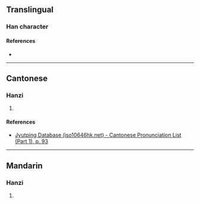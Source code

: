 {{character info/new}}
==Translingual==

===Han character===
{{Han char|rn=38|rad=女|as=07|sn=10|four=|canj=VOMC|ids=⿰女兵}}

====References====
* {{Han ref|kx=0263.110|dkj=06332|dj=0529.280|hdz=21052.120|uh=5A26|ud=23078}}

----

==Cantonese==

===Hanzi===
{{yue-hanzi|jyut=[[pan4]]|y=pan4}}

# {{defn|lang=yue|sort=女07}}

====References====
* [http://www.iso10646hk.net/jp/document/download.jsp Jyutping Database (iso10646hk.net) - Cantonese Pronunciation List (Part 1), p. 93]

----

==Mandarin==

===Hanzi===
{{cmn-hanzi|pin=[[pín]] ([[pin2]])|wg=p'in<sup>2</sup>}}

# {{defn|lang=cmn|sort=女07}}
